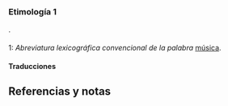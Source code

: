 == {{lengua|es}} ==
{{pron-graf}}

=== Etimología 1 ===
{{etimología}}.

==== {{abreviatura|es}} ====
;1: ''Abreviatura lexicográfica convencional de la palabra'' [[música]].

==== Traducciones ====
{{trad-arriba}}
{{trad-abajo}}

== Referencias y notas ==
<references />
